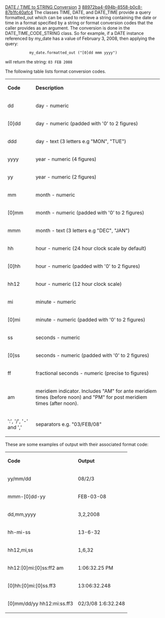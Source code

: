 [[Property:title|DATE / TIME to STRING Conversion]]
[[Property:weight|3]]
[[Property:uuid|88972ba4-694b-8558-b0c8-87b1fc40afc4]]
The classes <eiffel>TIME</eiffel>, <eiffel>DATE</eiffel>, and <eiffel>DATE_TIME</eiffel> provide a query <eiffel>formatted_out</eiffel> which can be used to retrieve a string containing the date or time in a format specified by a string or format conversion codes that the caller provides as an argument. The conversion is done in the <eiffel>DATE_TIME_CODE_STRING</eiffel> class. So for example, if a <eiffel>DATE</eiffel> instance referenced by <eiffel>my_date</eiffel> has a value of February 3, 2008, then applying the query:
<eiffel>
            my_date.formatted_out ("[0]dd mmm yyyy")
</eiffel>
will return the string:
<code lang=text>
03 FEB 2008
</code>


The following table lists format conversion codes. 
{| 
|- 
| '''Code'''
| '''Description'''
|- 
| dd
| day - numeric
|- 
| [0]dd
| day - numeric (padded with '0' to 2 figures)
|- 
| ddd
| day - text (3 letters e.g "MON", "TUE")
|- 
| yyyy
| year - numeric (4 figures)
|- 
| yy
| year - numeric (2 figures)
|- 
| mm
|  month - numeric
|- 
| [0]mm
| month - numeric (padded with '0' to 2 figures)
|- 
| mmm
| month - text (3 letters e.g "DEC", "JAN")
|- 
| hh
| hour - numeric (24 hour clock scale by default)
|- 
| [0]hh
| hour - numeric (padded with '0' to 2 figures)
|- 
| hh12
| hour - numeric (12 hour clock scale)
|- 
| mi
| minute - numeric
|- 
| [0]mi
| minute - numeric (padded with '0' to 2 figures)
|- 
| ss
| seconds - numeric
|- 
| [0]ss
| seconds - numeric (padded with '0' to 2 figures)
|- 
| ff<n>
| fractional seconds - numeric (precise to <n> figures)
|- 
| am
| meridiem indicator. Includes "AM" for ante meridiem times (before noon) and "PM" for post meridiem times (after noon).
|- 
| ':', '/', '-' and ','
| separators e.g. "03/FEB/08"
|}


These are some examples of output with their associated format code: 
{| 
|- 
| '''Code'''
| '''Output'''
|- 
| yy/mm/dd
| 08/2/3
|- 
| mmm-[0]dd-yy
| FEB-03-08
|- 
| dd,mm,yyyy
| 3,2,2008
|- 
| hh-mi-ss
| 13-6-32
|- 
| hh12,mi,ss
| 1,6,32
|- 
| hh12:[0]mi:[0]ss:ff2 am
| 1:06:32.25 PM
|- 
| [0]hh:[0]mi:[0]ss.ff3
| 13:06:32.248
|- 
| [0]mm/dd/yy hh12:mi:ss.ff3
| 02/3/08 1:6:32.248
|}





